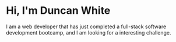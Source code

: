 # Hi, I'm Duncan White

I am a web developer that has just completed a full-stack software development bootcamp, and I am looking for a interesting challenge.
